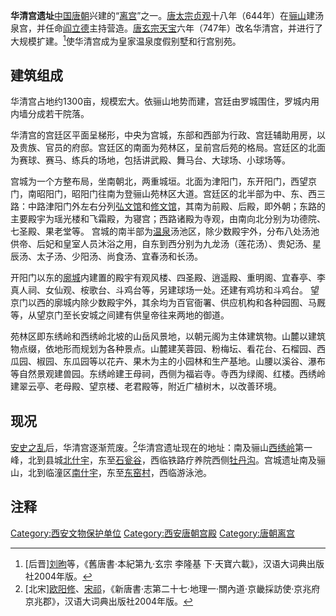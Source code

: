 {{文物保护单位
| 级别 = 全国
| 名称 = 华清宫遗址
| 图片 = [[Image:华清宫.jpg|300px]]
| 编号 = 4-53
| 分类 = 古遗址
| 时代 = [[唐朝|唐]]
| 所在 = {{CHN}}[[陕西省|陕西省]][[西安市|西安市]]
| 登录 = 1996年
| Cat = 陕西全国重点文物保护单位
}}
'''华清宫遗址'''[[中国|中国]][[唐朝|唐朝]]兴建的“[[离宫|离宫]]”之一。[[唐太宗|唐太宗]][[貞觀_(唐朝)|贞观]]十八年（644年）在[[骊山|骊山]]建汤泉宫，并任命[[阎立德|阎立德]]主持营造。[[唐玄宗|唐玄宗]][[天宝|天宝]]六年（747年）改名华清宫，并进行了大规模扩建。<ref>[后晋][[刘昫|刘昫]]等，《舊唐書·本紀第九·玄宗 李隆基 下·天寶六載》，汉语大词典出版社2004年版。</ref>使华清宫成为皇家温泉度假别墅和行宫别苑。

== 建筑组成 ==
华清宫占地约1300亩，规模宏大。依骊山地势而建，宫廷由罗城围住，罗城内用内墙分成若干院落。

华清宫的宫廷区平面呈梯形，中央为宫城，东部和西部为行政、宫廷辅助用房，以及贵族、官员的府邸。宫廷区的南面为苑林区，呈前宫后苑的格局。宫廷区的北面为赛球、赛马、练兵的场地，包括讲武殿、舞马台、大球场、小球场等。

宫城为一个方整布局，坐南朝北，两重城垣。北面为津阳门，东开阳门，西望京门，南昭阳门，昭阳门往南为登骊山苑林区大道。宫廷区的北半部为中、东、西三路：中路津阳门外左右分列[[弘文馆|弘文馆]]和[[修文馆|修文馆]]，其南为前殿、后殿，即外朝；东路的主要殿宇为瑶光楼和飞霜殿，为寝宫；西路诸殿为寺观，由南向北分别为功德院、七圣殿、果老堂等。
宫城的南半部为[[温泉|温泉]]汤池区，除少数殿宇外，分布八处汤池供帝、后妃和皇室人员沐浴之用，自东到西分别为九龙汤（莲花汤）、贵妃汤、星辰汤、太子汤、少阳汤、尚食汤、宜春汤和长汤。

开阳门以东的[[廓城|廓城]]内建置的殿宇有观风楼、四圣殿、逍遥殿、重明阁、宜春亭、李真人祠、女仙观、桉歌台、斗鸡台等，另建球场一处。还建有鸡坊和斗鸡台。
望京门以西的廓城内除少数殿宇外，其余均为百官衙署、供应机构和各种园囿、马厩等，从望京门至长安城之间建有供皇帝往来两地的御道。

苑林区即东绣岭和西绣岭北坡的山岳风景地，以朝元阁为主体建筑物。山麓以建筑物点缀，依地形而规划为各种景点。山麓建芙蓉园、粉梅坛、看花台、石榴园、西瓜园、椒园、东瓜园等以花卉、果木为主的小园林和生产基地。山腰以溪谷、瀑布等自然景观建兽园。东绣岭建王母祠，西侧为福岩寺。寺西为绿阁、红楼。西绣岭建翠云亭、老母殿、望京楼、老君殿等，附近广植树木，以改善环境。

== 现况 ==

[[安史之乱|安史之乱]]后，华清宫逐渐荒废。<ref>[北宋][[欧阳修|欧阳修]]、[[宋祁|宋祁]]，《新唐書·志第二十七·地理一·關內道·京畿採訪使·京兆府京兆郡》，汉语大词典出版社2004年版。</ref>华清宫遗址现在的地址：南及骊山[[西绣岭|西绣岭]]第一峰，北到县城[[北什宇|北什宇]]，东至[[石瓮谷|石瓮谷]]，西临铁路疗养院西侧[[牡丹沟|牡丹沟]]。宫城遗址南及骊山，北到临潼区[[南什宇|南什宇]]，东至[[东窑村|东窑村]]，西临游泳池。

==注释==
{{Reflist|2}}

{{陕西全国重点文物保护单位}}
[[Category:西安文物保护单位|Category:西安文物保护单位]]
[[Category:西安唐朝宫殿|Category:西安唐朝宫殿]]
[[Category:唐朝离宫|Category:唐朝离宫]]